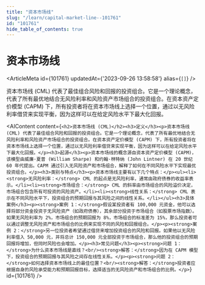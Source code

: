 ```yaml
---
title: "资本市场线"
slug: "/learn/capital-market-line--101761"
id: "101761"
hide_table_of_contents: true
---
```



# 资本市场线

<ArticleMeta id={101761} updatedAt={'2023-09-26 13:58:58'} alias={`[]`} />
<div className='border-solid border-b border-t-0 my-4 border-[var(--ifm-color-gray-300)]' />

资本市场线 (CML) 代表了最佳组合风险和回报的投资组合。它是一个理论概念，代表了所有最优地结合无风险利率和风险资产市场组合的投资组合。在资本资产定价模型 (CAPM) 下，所有投资者将在资本市场线上选择一个位置，通过以无风险利率借贷来实现平衡，因为这样可以在给定风险水平下最大化回报。

<AIContent content={`<h2>资本市场线 (CML)</h2><h3>定义</h3><p>资本市场线 (CML) 代表了最佳组合风险和回报的投资组合。它是一个理论概念，代表了所有最优地结合无风险利率和风险资产市场组合的投资组合。在资本资产定价模型 (CAPM) 下，所有投资者将在资本市场线上选择一个位置，通过以无风险利率借贷来实现平衡，因为这样可以在给定风险水平下最大化回报。</p><h3>起源</h3><p>资本市场线的概念源自资本资产定价模型 (CAPM)，该模型由威廉·夏普 (William Sharpe) 和约翰·林特纳 (John Lintner) 在 20 世纪 60 年代提出。CAPM 通过引入无风险资产和市场组合，解释了如何在不同风险水平下实现最优投资组合。</p><h3>类别与特点</h3><p>资本市场线主要有以下几个特点：</p><ul><li><strong>无风险利率：</strong> CML 的起点是无风险利率，通常由政府债券的收益率表示。</li><li><strong>市场组合：</strong> CML 的斜率由市场组合的风险溢价决定，市场组合包含所有可投资的风险资产。</li><li><strong>线性关系：</strong> CML 表示在不同风险水平下，投资组合的预期回报与其风险之间的线性关系。</li></ul><h3>具体案例</h3><p><strong>案例 1：</strong>假设某投资者有 100,000 元资金，他可以选择将部分资金投资于无风险资产（如政府债券），其余部分投资于市场组合（如股票市场指数）。如果无风险利率为 2%，市场组合的预期回报为 8%，市场组合的标准差为 15%，那么投资者可以通过调整无风险资产和市场组合的比例来实现不同的风险和回报组合。</p><p><strong>案例 2：</strong>另一位投资者希望通过借贷来增加投资组合的风险和回报。如果他以无风险利率借入 50,000 元，并将总计 150,000 元全部投资于市场组合，那么他的投资组合的预期回报将增加，但同时风险也会增加。</p><h3>常见问题</h3><p><strong>问题 1：</strong>为什么资本市场线是直线？<br/><strong>解答：</strong>因为在 CAPM 模型下，投资组合的预期回报与其风险之间存在线性关系。</p><p><strong>问题 2：</strong>如何选择资本市场线上的最佳位置？<br/><strong>解答：</strong>投资者应根据自身的风险承受能力和预期回报目标，选择适当的无风险资产和市场组合的比例。</p>`} id={101761} />
